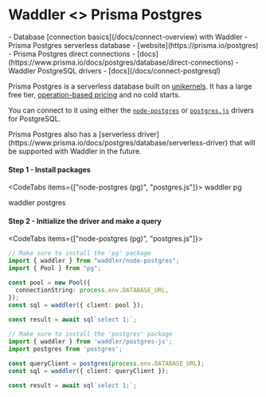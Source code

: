 
# Waddler \<\> Prisma Postgres
<Prerequisites>
- Database [connection basics](/docs/connect-overview) with Waddler
- Prisma Postgres serverless database - [website](https://prisma.io/postgres)
- Prisma Postgres direct connections - [docs](https://www.prisma.io/docs/postgres/database/direct-connections) 
- Waddler PostgreSQL drivers - [docs](/docs/connect-postgresql)
</Prerequisites>

Prisma Postgres is a serverless database built on [unikernels](https://www.prisma.io/blog/announcing-prisma-postgres-early-access). It has a large free tier, [operation-based pricing](https://www.prisma.io/blog/operations-based-billing) and no cold starts.
  
You can connect to it using either the [`node-postgres`](https://node-postgres.com/) or [`postgres.js`](https://github.com/porsager/postgres) drivers for PostgreSQL.

<Callout type="info">
Prisma Postgres also has a [serverless driver](https://www.prisma.io/docs/postgres/database/serverless-driver) that will be supported with Waddler in the future.
</Callout>

#### Step 1 - Install packages
<CodeTabs items={["node-postgres (pg)", "postgres.js"]}>
<Npm>
waddler pg
</Npm>

<Npm>
waddler postgres
</Npm>

</CodeTabs>


#### Step 2 - Initialize the driver and make a query
<CodeTabs items={["node-postgres (pg)", "postgres.js"]}>
```typescript 
// Make sure to install the 'pg' package 
import { waddler } from "waddler/node-postgres";
import { Pool } from "pg";

const pool = new Pool({
  connectionString: process.env.DATABASE_URL,
});
const sql = waddler({ client: pool });
 
const result = await sql`select 1;`;
```
```typescript
// Make sure to install the 'postgres' package
import { waddler } from 'waddler/postgres-js';
import postgres from 'postgres';

const queryClient = postgres(process.env.DATABASE_URL);
const sql = waddler({ client: queryClient });

const result = await sql`select 1;`;
```
</CodeTabs>
